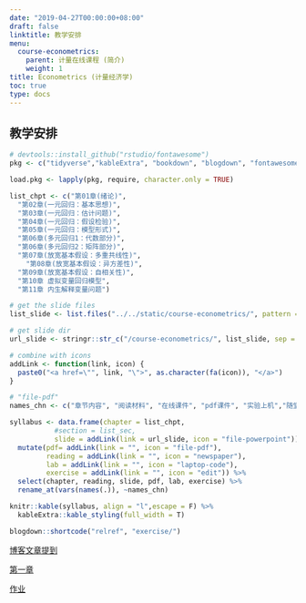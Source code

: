```yaml
---
date: "2019-04-27T00:00:00+08:00"
draft: false
linktitle: 教学安排
menu:
  course-econometrics:
    parent: 计量在线课程 (简介)
    weight: 1
title: Econometrics (计量经济学)
toc: true
type: docs
---
```


## 教学安排


```r
# devtools::install_github("rstudio/fontawesome")
pkg <- c("tidyverse","kableExtra", "bookdown", "blogdown", "fontawesome")

load.pkg <- lapply(pkg, require, character.only = TRUE)

list_chpt <- c("第01章(绪论)",
  "第02章(一元回归：基本思想)",
  "第03章(一元回归：估计问题)",
  "第04章(一元回归：假设检验)",
  "第05章(一元回归：模型形式)",
  "第06章(多元回归1：代数部分)",
  "第06章(多元回归2：矩阵部分)",
  "第07章(放宽基本假设：多重共线性)",
    "第08章(放宽基本假设：异方差性)",
  "第09章(放宽基本假设：自相关性)",
  "第10章 虚拟变量回归模型",
  "第11章 内生解释变量问题")

# get the slide files
list_slide <- list.files("../../static/course-econometrics/", pattern = "^[0-9].*\\.html$")

# get slide dir
url_slide <- stringr::str_c("/course-econometrics/", list_slide, sep = "")

# combine with icons
addLink <- function(link, icon) {
  paste0("<a href=\"", link, "\">", as.character(fa(icon)), "</a>")
}

# "file-pdf"
names_chn <- c("章节内容", "阅读材料", "在线课件", "pdf课件", "实验上机","随堂作业")

syllabus <- data.frame(chapter = list_chpt,
           #section = list_sec,
           slide = addLink(link = url_slide, icon = "file-powerpoint")) %>%
  mutate(pdf= addLink(link = "", icon = "file-pdf"),
         reading = addLink(link = "", icon = "newspaper"),
         lab = addLink(link = "", icon = "laptop-code"),
         exercise = addLink(link = "", icon = "edit")) %>%
  select(chapter, reading, slide, pdf, lab, exercise) %>%
  rename_at(vars(names(.)), ~names_chn)

knitr::kable(syllabus, align = "l",escape = F) %>%
  kableExtra::kable_styling(full_width = T)
```

```r
blogdown::shortcode("relref", "exercise/")
```


[博客文章提到](`r blogdown::shortcode("relref", "../post/2019-02-24-xaringan-for-course-slide.html")`)

[第一章](`r blogdown::shortcode("relref", "chapter01-introduction.html")`)


[作业](`r blogdown::shortcode("relref", "exercise/ex-1.1.html")`)